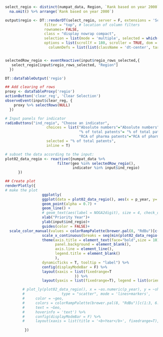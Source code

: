 ```r

select_regio <- distinct(numpat_data, Region, `Rank based on year 2000`)  %>% 
  na.omit() %>% arrange(`Rank based on year 2000`)

output$regio <- DT::renderDT(select_regio, server = F, extensions = 'Scroller',  
                  filter = "top", # location of column filters
                  rownames= FALSE,
                  class = "display nowrap compact", 
                  selection = list(mode = 'multiple', selected = which(select_regio$Region %in% c("CH - Northwestern Switzerland "))),
                  options = list(scrollY = 180, scroller = TRUE, dom = 't', scrollX= T,
         			columnDefs = list(list(className = 'dt-center', targets = 1))))


selectedRow_regio <- eventReactive(input$regio_rows_selected,{
   select_regio[input$regio_rows_selected, "Region"]
  })

DT::dataTableOutput('regio')

## Add clearing of rows
proxy <- dataTableProxy('regio')
actionButton('clear_reg', 'Clear Selection')
observeEvent(input$clear_reg, {
    proxy %>% selectRows(NULL)
  })

# Input panels for indicator 
radioButtons("ind_regio", "Choose an indicator",
                   choices = list("Absolute numbers"="Absolute numbers",
                                  "% of total patents"= "% of total patents", 
                                  "RCA of pharma patents"="RCA of pharma patents"),
                   selected = "% of total patents", 
                   inline = T)

# subset the data according to the input:
plot02_data_regio <- reactive({numpat_data %>%
                        filter(geo %in% selectedRow_regio(),
                               indicator %in% input$ind_regio)
      })

## Create plot
renderPlotly({
# make the plot
                 ggplotly(
                 ggplot(data = plot02_data_regio(), aes(x = p_year, y= share_inv, color = Region, shape = geo)) +
                 geom_point(alpha = 0.7) +
                 geom_line() +
                 # geom_text(aes(label = NOGA2digit), size = 4, check_overlap = FALSE, position = position_nudge(y = +0.1))+
                 xlab("Priority Year")+
                 ylab(input$ind_regio)+
                 guides(color = FALSE)+
  scale_color_manual(values = colorRampPalette(brewer.pal(8, "RdBu")[c(1:3, 6:8)])(length(unique(plot02_data_regio()$geo)))) +
                 scale_x_continuous(breaks = seq(min(plot02_data_regio()$p_year), max(plot02_data_regio()$p_year), by = 5)) +
                 theme(axis.title = element_text(face="bold",size = 10),
                       panel.background = element_blank(),
                       axis.line = element_line(),
                       legend.title = element_blank()
                       ),
                 dynamicTicks = T, tooltip = "label") %>%
                 config(displayModeBar = F) %>%
                 layout(xaxis = list(fixedrange=T
                                )) %>%
                 layout(yaxis = list(fixedrange=T), legend = list(orientation = "h"))

        # plot_ly(plot02_data_regio(), x = ~as.numeric(p_year), y = ~share_inv,
        #                 type = "scatter", mode = 'lines+markers',
        #     color = ~geo,
        #     colors = colorRampPalette(brewer.pal(8, "RdBu")[c(1:3, 6:8)])(length(unique(plot02_data_regio()$geo))),
        #     text = ~Geo,
        #     hoverinfo = 'text') %>%
        #     config(displayModeBar = F) %>%
        #     layout(xaxis = list(title = '<b>Year</b>', fixedrange=T), yaxis = list(title = paste0('<b>', input$ind_regio, '<b>'), fixedrange=T), legend = list(x = 0, y = 100, orientation = 'h'))
  
         })

        
```
